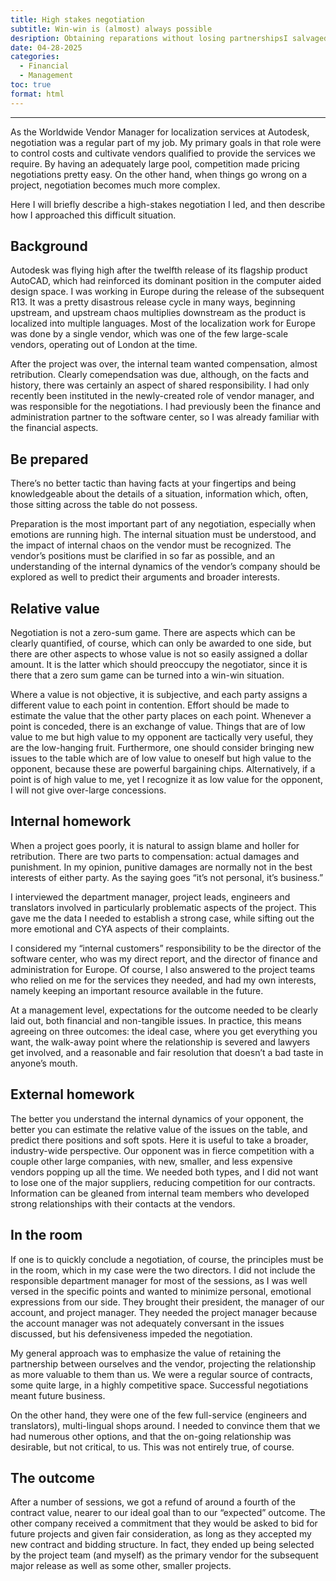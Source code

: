 ```yaml
---
title: High stakes negotiation
subtitle: Win-win is (almost) always possible
desription: Obtaining reparations without losing partnershipsI salvaged an important business relationship while obtaining significant compensation for poor performance.
date: 04-28-2025
categories: 
  - Financial
  - Management
toc: true
format: html
---
```


------------------------------------------------------------------------

As the Worldwide Vendor Manager for localization services at Autodesk, negotiation was a regular part of my job. My primary goals in that role were to control costs and cultivate vendors qualified to provide the services we require. By having an adequately large pool, competition made pricing negotiations pretty easy. On the other hand, when things go wrong on a project, negotiation becomes much more complex.

Here I will briefly describe a high-stakes negotiation I led, and then describe how I approached this difficult situation.

## Background

Autodesk was flying high after the twelfth release of its flagship product AutoCAD, which had reinforced its dominant position in the computer aided design space. I was working in Europe during the release of the subsequent R13. It was a pretty disastrous release cycle in many ways, beginning upstream, and upstream chaos multiplies downstream as the product is localized into multiple languages. Most of the localization work for Europe was done by a single vendor, which was one of the few large-scale vendors, operating out of London at the time.

After the project was over, the internal team wanted compensation, almost retribution. Clearly comependsation was due, although, on the facts and history, there was certainly an aspect of shared responsibility. I had only recently been instituted in the newly-created role of vendor manager, and was responsible for the negotiations. I had previously been the finance and administration partner to the software center, so I was already familiar with the financial aspects.

## Be prepared

There's no better tactic than having facts at your fingertips and being knowledgeable about the details of a situation, information which, often, those sitting across the table do not possess.

Preparation is the most important part of any negotiation, especially when emotions are running high. The internal situation must be understood, and the impact of internal chaos on the vendor must be recognized. The vendor's positions must be clarified in so far as possible, and an understanding of the internal dynamics of the vendor's company should be explored as well to predict their arguments and broader interests.

## Relative value

Negotiation is not a zero-sum game. There are aspects which can be clearly quantified, of course, which can only be awarded to one side, but there are other aspects to whose value is not so easily assigned a dollar amount. It is the latter which should preoccupy the negotiator, since it is there that a zero sum game can be turned into a win-win situation.

Where a value is not objective, it is subjective, and each party assigns a different value to each point in contention. Effort should be made to estimate the value that the other party places on each point. Whenever a point is conceded, there is an exchange of value. Things that are of low value to me but high value to my opponent are tactically very useful, they are the low-hanging fruit. Furthermore, one should consider bringing new issues to the table which are of low value to oneself but high value to the opponent, because these are powerful bargaining chips. Alternatively, if a point is of high value to me, yet I recognize it as low value for the opponent, I will not give over-large concessions.

## Internal homework

When a project goes poorly, it is natural to assign blame and holler for retribution. There are two parts to compensation: actual damages and punishment. In my opinion, punitive damages are normally not in the best interests of either party. As the saying goes "it's not personal, it's business."

I interviewed the department manager, project leads, engineers and translators involved in particularly problematic aspects of the project. This gave me the data I needed to establish a strong case, while sifting out the more emotional and CYA aspects of their complaints.

I considered my "internal customers" responsibility to be the director of the software center, who was my direct report, and the director of finance and administration for Europe. Of course, I also answered to the project teams who relied on me for the services they needed, and had my own interests, namely keeping an important resource available in the future.

At a management level, expectations for the outcome needed to be clearly laid out, both financial and non-tangible issues. In practice, this means agreeing on three outcomes: the ideal case, where you get everything you want, the walk-away point where the relationship is severed and lawyers get involved, and a reasonable and fair resolution that doesn't a bad taste in anyone's mouth.

## External homework

The better you understand the internal dynamics of your opponent, the better you can estimate the relative value of the issues on the table, and predict there positions and soft spots. Here it is useful to take a broader, industry-wide perspective. Our opponent was in fierce competition with a couple other large companies, with new, smaller, and less expensive vendors popping up all the time. We needed both types, and I did not want to lose one of the major suppliers, reducing competition for our contracts. Information can be gleaned from internal team members who developed strong relationships with their contacts at the vendors.

## In the room

If one is to quickly conclude a negotiation, of course, the principles must be in the room, which in my case were the two directors. I did not include the responsible department manager for most of the sessions, as I was well versed in the specific points and wanted to minimize personal, emotional expressions from our side. They brought their president, the manager of our account, and project manager. They needed the project manager because the account manager was not adequately conversant in the issues discussed, but his defensiveness impeded the negotiation.

My general approach was to emphasize the value of retaining the partnership between ourselves and the vendor, projecting the relationship as more valuable to them than us. We were a regular source of contracts, some quite large, in a highly competitive space. Successful negotiations meant future business.

On the other hand, they were one of the few full-service (engineers and translators), multi-lingual shops around. I needed to convince them that we had numerous other options, and that the on-going relationship was desirable, but not critical, to us. This was not entirely true, of course.

## The outcome

After a number of sessions, we got a refund of around a fourth of the contract value, nearer to our ideal goal than to our "expected" outcome. The other company received a commitment that they would be asked to bid for future projects and given fair consideration, as long as they accepted my new contract and bidding structure. In fact, they ended up being selected by the project team (and myself) as the primary vendor for the subsequent major release as well as some other, smaller projects.
